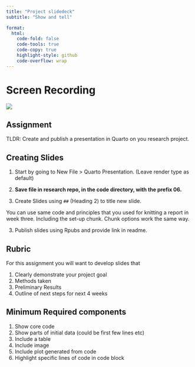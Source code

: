 ```yaml
---
title: "Project slidedeck"
subtitle: "Show and tell"

format:
  html:
    code-fold: false
    code-tools: true
    code-copy: true
    highlight-style: github
    code-overflow: wrap
---
```


# Screen Recording

[![](/img/zoom.png){fig-align="right"}](https://washington.zoom.us/rec/share/1WCPk-LV2bfr2GLKRf5pCq6BG1EWlQjHV6G2xOWB8nN3w1nk2DOGioVRzLYu9r1e.PREZa0HLumHF-YcJ)

::: callout-important
## Assignment

TLDR: Create and publish a presentation in Quarto on you research project.
:::

## Creating Slides

1.  Start by going to New File \> Quarto Presentation. (Leave render type as default)

2.  **Save file in research repo, in the code directory, with the prefix 06.**

3.  Create Slides using `##` (Heading 2) to title new slide.

::: callout-tip
You can use same code and principles that you used for knitting a report in week three. Including the set-up chunk. Chunk options work the same way.
:::

3.  Publish slides using Rpubs and provide link in readme.

## Rubric

For this assignment you will want to develop slides that

1.  Clearly demonstrate your project goal
2.  Methods taken
3.  Preliminary Results
4.  Outline of next steps for next 4 weeks

## Minimum Required components

1.  Show core code
2.  Show parts of initial data (could be first few lines etc)
3.  Include a table
4.  Include image
5.  Include plot generated from code
6.  Highlight specific lines of code in code block
